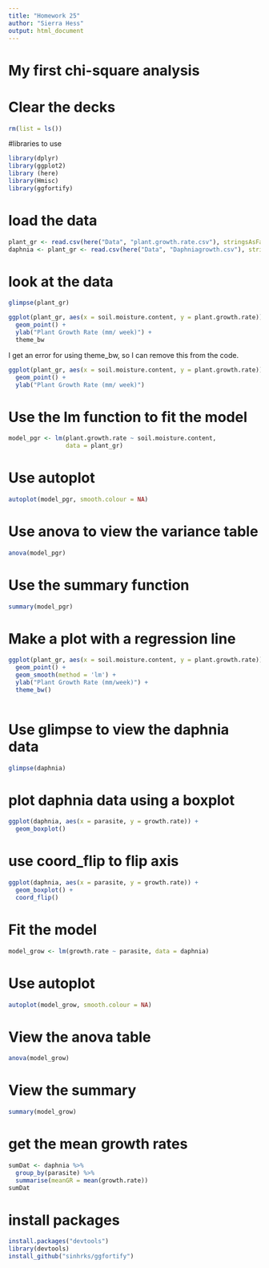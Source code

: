 ```yaml
---
title: "Homework 25"
author: "Sierra Hess"
output: html_document
---
```


# My first chi-square analysis

# Clear the decks
```r
rm(list = ls())
```

#libraries to use
```r
library(dplyr)
library(ggplot2)
library (here)
library(Hmisc)
library(ggfortify)
```

# load the data
```r
plant_gr <- read.csv(here("Data", "plant.growth.rate.csv"), stringsAsFactors = TRUE)
daphnia <- plant_gr <- read.csv(here("Data", "Daphniagrowth.csv"), stringsAsFactors = TRUE)
```

# look at the data
```r
glimpse(plant_gr)
```
```r
ggplot(plant_gr, aes(x = soil.moisture.content, y = plant.growth.rate)) +
  geom_point() + 
  ylab("Plant Growth Rate (mm/ week)") + 
  theme_bw
```
I get an error for using theme_bw, so I can remove this from the code. 

```r
ggplot(plant_gr, aes(x = soil.moisture.content, y = plant.growth.rate)) +
  geom_point() + 
  ylab("Plant Growth Rate (mm/ week)") 
```

# Use the lm function to fit the model
```r
model_pgr <- lm(plant.growth.rate ~ soil.moisture.content, 
                data = plant_gr)
```

# Use autoplot
```r
autoplot(model_pgr, smooth.colour = NA)
```

# Use anova to view the variance table
```r
anova(model_pgr)
```
# Use the summary function 
```r
summary(model_pgr)
```

# Make a plot with a regression line
```r
ggplot(plant_gr, aes(x = soil.moisture.content, y = plant.growth.rate)) + 
  geom_point() + 
  geom_smooth(method = 'lm') + 
  ylab("Plant Growth Rate (mm/week)") + 
  theme_bw()
  
```


# Use glimpse to view the daphnia data
```r
glimpse(daphnia)
```
# plot daphnia data using a boxplot
```r
ggplot(daphnia, aes(x = parasite, y = growth.rate)) + 
  geom_boxplot() 
```


# use coord_flip to flip axis

```r
ggplot(daphnia, aes(x = parasite, y = growth.rate)) + 
  geom_boxplot() + 
  coord_flip()
```

# Fit the model 
```r
model_grow <- lm(growth.rate ~ parasite, data = daphnia)
```

# Use autoplot
```r
autoplot(model_grow, smooth.colour = NA)
```

# View the anova table
```r
anova(model_grow)
```

# View the summary
```r
summary(model_grow)
```
# get the mean growth rates
```r
sumDat <- daphnia %>%
  group_by(parasite) %>%
  summarise(meanGR = mean(growth.rate))
sumDat
```

# install packages 
```r
install.packages("devtools")
library(devtools)
install_github("sinhrks/ggfortify")
```







